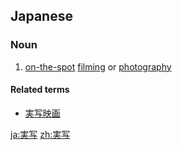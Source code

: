 ==Japanese==
{{ja-kanjitab|じつ|しゃ|k1=じっ|yomi=o}}

===Noun===
{{ja-noun|じっしゃ|kyu=實寫}}

# [[on-the-spot]] [[filming]] or [[photography]]

====Related terms====
* [[実写映画]]

[[ja:実写]]
[[zh:実写]]